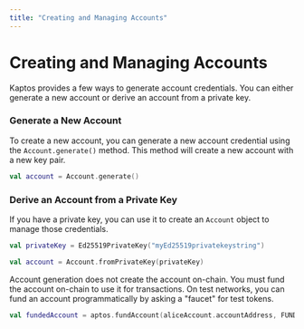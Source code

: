 ```yaml
---
title: "Creating and Managing Accounts"
---
```


# Creating and Managing Accounts

Kaptos provides a few ways to generate account credentials. You can either
generate a new account or derive an account from a private key.

### Generate a New Account

To create a new account, you can generate a new account credential using the
`Account.generate()` method. This method will create a new account with a new
key pair.

```kotlin
val account = Account.generate()
```

### Derive an Account from a Private Key

If you have a private key, you can use it to create an `Account` object to manage
those credentials.

```kotlin
val privateKey = Ed25519PrivateKey("myEd25519privatekeystring")

val account = Account.fromPrivateKey(privateKey)
```

Account generation does not create the account on-chain. You must fund the account
on-chain to use it for transactions. On test networks, you can fund an account
programmatically by asking a "faucet" for test tokens.

```kotlin
val fundedAccount = aptos.fundAccount(aliceAccount.accountAddress, FUNDING_AMOUNT)
```

